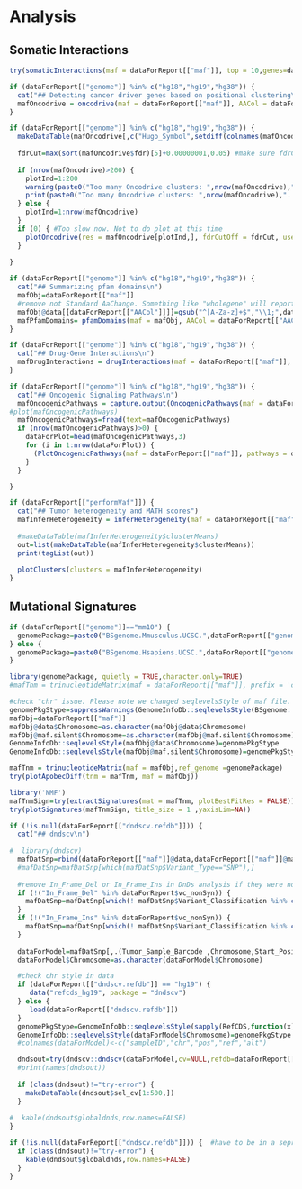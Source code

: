 
# Analysis
## Somatic Interactions
```r
try(somaticInteractions(maf = dataForReport[["maf"]], top = 10,genes=dataForReport[["interestedGenes"]], pvalue = c(0.05, 0.1)))
```

<!-- ## Detecting cancer driver genes based on positional clustering -->
```r
if (dataForReport[["genome"]] %in% c("hg18","hg19","hg38")) {
  cat("## Detecting cancer driver genes based on positional clustering\n")
  mafOncodrive = oncodrive(maf = dataForReport[["maf"]], AACol = dataForReport[["AACol"]], minMut = 5, pvalMethod = 'zscore')
}
```

```r
if (dataForReport[["genome"]] %in% c("hg18","hg19","hg38")) {
  makeDataTable(mafOncodrive[,c("Hugo_Symbol",setdiff(colnames(mafOncodrive),colnames(dataForReport[["maf"]]@gene.summary))),with = FALSE])
  
  fdrCut=max(sort(mafOncodrive$fdr)[5]+0.00000001,0.05) #make sure fdrCut can include at least 5 points for plot
  
  if (nrow(mafOncodrive)>200) {
    plotInd=1:200
    warning(paste0("Too many Oncodrive clusters: ",nrow(mafOncodrive),". Only top 200 were plotted. See table above for more details."))
    print(paste0("Too many Oncodrive clusters: ",nrow(mafOncodrive),". Only top 200 were plotted. See table above for more details."))
  } else {
    plotInd=1:nrow(mafOncodrive)
  }
  if (0) { #Too slow now. Not to do plot at this time
    plotOncodrive(res = mafOncodrive[plotInd,], fdrCutOff = fdrCut, useFraction = TRUE)
  }
  
}
```

<!-- ## Summarizing pfam domains -->
```r
if (dataForReport[["genome"]] %in% c("hg18","hg19","hg38")) {
  cat("## Summarizing pfam domains\n")
  mafObj=dataForReport[["maf"]]
  #remove not Standard AaChange. Something like "wholegene" will report error. Add ; behind it to aviod it
  mafObj@data[[dataForReport[["AACol"]]]]=gsub("^[A-Za-z]+$","\\1;",dataForReport[["maf"]]@data[[dataForReport[["AACol"]]]])
  mafPfamDomains= pfamDomains(maf = mafObj, AACol = dataForReport[["AACol"]], top = 10)
}
```


<!-- ## Drug-Gene Interactions -->
```r
if (dataForReport[["genome"]] %in% c("hg18","hg19","hg38")) {
  cat("## Drug-Gene Interactions\n")
  mafDrugInteractions = drugInteractions(maf = dataForReport[["maf"]], fontSize = 0.75)
}
```



<!-- ## Oncogenic Signaling Pathways -->
```r
if (dataForReport[["genome"]] %in% c("hg18","hg19","hg38")) {
  cat("## Oncogenic Signaling Pathways\n")
  mafOncogenicPathways = capture.output(OncogenicPathways(maf = dataForReport[["maf"]]))
#plot(mafOncogenicPathways)
  mafOncogenicPathways=fread(text=mafOncogenicPathways)
  if (nrow(mafOncogenicPathways)>0) {
    dataForPlot=head(mafOncogenicPathways,3)
    for (i in 1:nrow(dataForPlot)) {
      (PlotOncogenicPathways(maf = dataForReport[["maf"]], pathways = dataForPlot$Pathway[i]))
    }
  }

}
```


<!-- ## Tumor heterogeneity and MATH scores -->
<!-- Top 5 most mutated samples were used -->
```r
if (dataForReport[["performVaf"]]) {
  cat("## Tumor heterogeneity and MATH scores")
  mafInferHeterogeneity = inferHeterogeneity(maf = dataForReport[["maf"]], vafCol = dataForReport[["vafCol"]])
  
  #makeDataTable(mafInferHeterogeneity$clusterMeans)
  out=list(makeDataTable(mafInferHeterogeneity$clusterMeans))
  print(tagList(out))
  
  plotClusters(clusters = mafInferHeterogeneity)
}

```

<!-- ```{r} -->
<!-- mafInferHeterogeneity = inferHeterogeneity(maf = dataForReport[["maf"]], vafCol = 'i_TumorVAF_WU') -->
<!-- gvisTable(mafInferHeterogeneity$clusterMeans,options=tableVisOptions) -->
<!-- plotClusters(clusters = mafInferHeterogeneity) -->

<!-- ``` -->

## Mutational Signatures

```r
if (dataForReport[["genome"]]=="mm10") {
  genomePackage=paste0("BSgenome.Mmusculus.UCSC.",dataForReport[["genome"]])
} else {
  genomePackage=paste0("BSgenome.Hsapiens.UCSC.",dataForReport[["genome"]])
}

library(genomePackage, quietly = TRUE,character.only=TRUE)
#mafTnm = trinucleotideMatrix(maf = dataForReport[["maf"]], prefix = 'chr', add = TRUE, ref_genome =dataForReport[["genomePackage"]])

#check "chr" issue. Please note we changed seqlevelsStyle of maf file. May influence other analysis in future. So need to use another variable
genomePkgStype=suppressWarnings(GenomeInfoDb::seqlevelsStyle(BSgenome::getBSgenome(genome =genomePackage)))
mafObj=dataForReport[["maf"]]
mafObj@data$Chromosome=as.character(mafObj@data$Chromosome)
mafObj@maf.silent$Chromosome=as.character(mafObj@maf.silent$Chromosome)
GenomeInfoDb::seqlevelsStyle(mafObj@data$Chromosome)=genomePkgStype
GenomeInfoDb::seqlevelsStyle(mafObj@maf.silent$Chromosome)=genomePkgStype

mafTnm = trinucleotideMatrix(maf = mafObj,ref_genome =genomePackage)
try(plotApobecDiff(tnm = mafTnm, maf = mafObj))

library('NMF')
mafTnmSign=try(extractSignatures(mat = mafTnm, plotBestFitRes = FALSE))
try(plotSignatures(mafTnmSign, title_size = 1 ,yaxisLim=NA))

```


<!-- ## dndscv -->
```r
if (!is.null(dataForReport[["dndscv.refdb"]])) {
  cat("## dndscv\n")
  
#  library(dndscv)
  mafDatSnp=rbind(dataForReport[["maf"]]@data,dataForReport[["maf"]]@maf.silent)
  #mafDatSnp=mafDatSnp[which(mafDatSnp$Variant_Type=="SNP"),]
  
  #remove In_Frame_Del or In_Frame_Ins in DnDs analysis if they were not considered as vc_nonSyn
  if (!("In_Frame_Del" %in% dataForReport$vc_nonSyn)) {
    mafDatSnp=mafDatSnp[which(! mafDatSnp$Variant_Classification %in% c("In_Frame_Del")),]
  }
  if (!("In_Frame_Ins" %in% dataForReport$vc_nonSyn)) {
    mafDatSnp=mafDatSnp[which(! mafDatSnp$Variant_Classification %in% c("In_Frame_Ins")),]
  }
  
  dataForModel=mafDatSnp[,.(Tumor_Sample_Barcode ,Chromosome,Start_Position,Reference_Allele,Tumor_Seq_Allele2)]
  dataForModel$Chromosome=as.character(dataForModel$Chromosome)

  #check chr style in data
  if (dataForReport[["dndscv.refdb"]] == "hg19") {
     data("refcds_hg19", package = "dndscv")
  } else {
     load(dataForReport[["dndscv.refdb"]])
  }
  genomePkgStype=GenomeInfoDb::seqlevelsStyle(sapply(RefCDS,function(x) x$chr))
  GenomeInfoDb::seqlevelsStyle(dataForModel$Chromosome)=genomePkgStype
  #colnames(dataForModel)<-c("sampleID","chr","pos","ref","alt")

  dndsout=try(dndscv::dndscv(dataForModel,cv=NULL,refdb=dataForReport[["dndscv.refdb"]],use_indel_sites=FALSE))
  #print(names(dndsout))
  
  if (class(dndsout)!="try-error") {
    makeDataTable(dndsout$sel_cv[1:500,])
  }
  
#  kable(dndsout$globaldnds,row.names=FALSE)
}

if (!is.null(dataForReport[["dndscv.refdb"]])) {  #have to be in a seprate section to make sure makeDataTable(dndsout$sel_cv[1:500,]) can display
  if (class(dndsout)!="try-error") {
    kable(dndsout$globaldnds,row.names=FALSE)
  }
}
```





